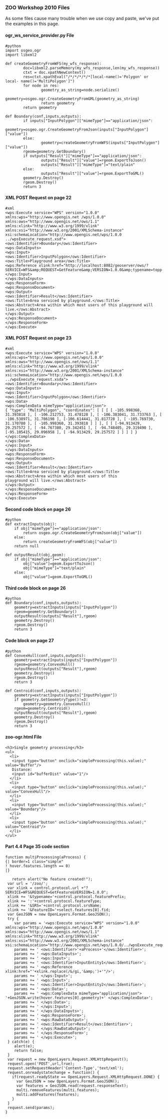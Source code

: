 

=== ZOO Workshop 2010 Files ===

As some files cause many trouble when we use copy and paste, we've put the examples in this page.


==== ogr_ws_service_provider.py File ====

<pre>
#python
import osgeo.ogr
import libxml2

def createGeometryFromWFS(my_wfs_response):
        doc=libxml2.parseMemory(my_wfs_response,len(my_wfs_response))
        ctxt = doc.xpathNewContext()
        res=ctxt.xpathEval("/*/*/*/*/*[local-name()='Polygon' or local- name()='MultiPolygon']")
        for node in res:
                geometry_as_string=node.serialize()
                geometry=osgeo.ogr.CreateGeometryFromGML(geometry_as_string)
                return geometry
        return geometry

def Boundary(conf,inputs,outputs):
        if inputs["InputPolygon"]["mimeType"]=="application/json":
                geometry=osgeo.ogr.CreateGeometryFromJson(inputs["InputPolygon"]["value"])
        else:
                geometry=createGeometryFromWFS(inputs["InputPolygon"]["value"])
        rgeom=geometry.GetBoundary()
        if outputs["Result"]["mimeType"]=="application/json":
                outputs["Result"]["value"]=rgeom.ExportToJson()
                outputs["Result"]["mimeType"]="text/plain"
        else:
                outputs["Result"]["value"]=rgeom.ExportToGML()
        geometry.Destroy()
        rgeom.Destroy()
        return 3
</pre> 

==== XML POST Request on page 22 ====

<pre>
#xml
<wps:Execute service="WPS" version="1.0.0" xmlns:wps="http://www.opengis.net /wps/1.0.0" xmlns:ows="http://www.opengis.net/ows/1.1" xmlns:xlink="http://www.w3.org/1999/xlink" xmlns:xsi="http://www.w3.org/2001/XMLSchema-instance" xsi:schemaLocation="http://www.opengis.net/wps/1.0.0 ../wpsExecute_request.xsd">
<ows:Identifier>Boundary</ows:Identifier>
<wps:DataInputs>
<wps:Input>
<ows:Identifier>InputPolygon</ows:Identifier>
<ows:Title>Playground area</ows:Title>
<wps:Reference xlink:href="http://localhost:8082/geoserver/ows/?SERVICE=WFS&amp;REQUEST=GetFeature&amp;VERSION=1.0.0&amp;typename=topp:states&amp;SRS=EPSG:4326&amp;FeatureID=states.15"/>
</wps:Input>
</wps:DataInputs>
<wps:ResponseForm>
<wps:ResponseDocument>
<wps:Output>
<ows:Identifier>Result</ows:Identifier>
<ows:Title>Area serviced by playground.</ows:Title>
<ows:Abstract>Area within which most users of this playground will live.</ows:Abstract>
</wps:Output>
</wps:ResponseDocument>
</wps:ResponseForm>
</wps:Execute>
</pre> 

==== XML POST Request on page 23 ====

<pre>
#xml
<wps:Execute service="WPS" version="1.0.0" xmlns:wps="http://www.opengis.net/wps/1.0.0" xmlns:ows="http://www.opengis.net/ows/1.1" xmlns:xlink="http://www.w3.org/1999/xlink" xmlns:xsi="http://www.w3.org/2001/XMLSchema-instance" xsi:schemaLocation="http://www.opengis.net/wps/1.0.0 ../wpsExecute_request.xsda">
<ows:Identifier>Boundary</ows:Identifier>
<wps:DataInputs>
<wps:Input>
<ows:Identifier>InputPolygon</ows:Identifier>
<wps:Data>
<wps:ComplexData mimeType="application/json">
{ "type": "MultiPolygon", "coordinates": [ [ [ [ -105.998360, 31.393818 ], [ -106.212753, 31.478128 ], [ -106.383041, 31.733763 ], [ -106.538971, 31.786198 ], [-106.614441, 31.817728 ], [ -105.769730, 31.170780 ], [ -105.998360, 31.393818 ] ] ], [ [ [-94.913429, 29.257572 ], [ -94.767380, 29.342451 ], [ -94.748405, 29.319490 ], [-95.105415, 29.096958 ], [ -94.913429, 29.257572 ] ] ] ] }
</wps:ComplexData>
</wps:Data>
</wps:Input>
</wps:DataInputs>
<wps:ResponseForm>
<wps:ResponseDocument>
<wps:Output>
<ows:Identifier>Result</ows:Identifier>
<ows:Title>Area serviced by playground.</ows:Title>
<ows:Abstract>Area within which most users of this
playground will live.</ows:Abstract>
</wps:Output>
</wps:ResponseDocument>
</wps:ResponseForm>
</wps:Execute>
</pre>

==== Second code block on page 26 ====

<pre>
#python
def extractInputs(obj):
	if obj["mimeType"]=="application/json":
		return osgeo.ogr.CreateGeometryFromJson(obj["value"])
	else:
		return createGeometryFromWFS(obj["value"])
	return null

def outputResult(obj,geom):
	if obj["mimeType"]=="application/json":
		obj["value"]=geom.ExportToJson()
		obj["mimeType"]="text/plain"
	else:
		obj["value"]=geom.ExportToGML()
</pre>

==== Third code block on page 26 ====

<pre>
#python
def Boundary(conf,inputs,outputs):
	geometry=extractInputs(inputs["InputPolygon"])
	rgeom=geometry.GetBoundary()
	outputResult(outputs["Result"],rgeom)
	geometry.Destroy()
	rgeom.Destroy()
	return 3 
</pre>

==== Code block on page 27 ====

<pre>
#python
def ConvexHull(conf,inputs,outputs):
	geometry=extractInputs(inputs["InputPolygon"])
	rgeom=geometry.ConvexHull()
	outputResult(outputs["Result"],rgeom)
	geometry.Destroy()
	rgeom.Destroy()
	return 3 

def Centroid(conf,inputs,outputs):
	geometry=extractInputs(inputs["InputPolygon"])
	if geometry.GetGeometryType()!=3:
		geometry=geometry.ConvexHull()
	rgeom=geometry.Centroid()
	outputResult(outputs["Result"],rgeom)
	geometry.Destroy()
	rgeom.Destroy()
	return 3 
</pre>

==== zoo-ogr.html File ==== 


<pre>
<h3>Single geometry processing</h3>
<ul>
  <li>
   <input type="button" onclick="simpleProcessing(this.value);" value="Buffer"/>
   Distance:
   <input id="bufferDist" value="1"/>
  </li>
  <li>
   <input type="button" onclick="simpleProcessing(this.value);" value="ConvexHull"/>
  </li>
  <li>
   <input type="button" onclick="simpleProcessing(this.value);" value="Boundary"/>
  </li>
  <li>
   <input type="button" onclick="simpleProcessing(this.value);" value="Centroid"/>
  </li>
</ul>
</pre>

==== Part 4.4 Page 35 code section ====

<pre>
function multiProcessing(aProcess) {
{| border=1 class="simple"
! hover.features.length == 0)
|}

   return alert("No feature created!");
 var url = '/zoo/';
 var xlink = control.protocol.url +"?SERVICE=WFS&REQUEST=GetFeature&VERSION=1.0.0";
 xlink += '&typename='+control.protocol.featurePrefix;
 xlink += ':'+control.protocol.featureType;
 xlink += '&SRS='+control.protocol.srsName;
 xlink += '&FeatureID='+select.features[0].fid;
 var GeoJSON = new OpenLayers.Format.GeoJSON();
 try {
    var params = '<wps:Execute service="WPS" version="1.0.0" xmlns:wps="http://www.opengis.net/wps/1.0.0" xmlns:ows="http://www.opengis.net/ows/1.1" xmlns:xlink="http://www.w3.org/1999/xlink" xmlns:xsi="http://www.w3.org/2001/XMLSchema-instance" xsi:schemaLocation="http://www.opengis.net/wps/1.0.0/../wpsExecute_request.xsd">';
    params += ' <ows:Identifier>'+aProcess+'</ows:Identifier>';
    params += ' <wps:DataInputs>';
    params += ' <wps:Input>';
    params += ' <ows:Identifier>InputEntity1</ows:Identifier>';
    params += ' <wps:Reference xlink:href="'+xlink.replace(/&/gi,'&amp;')+'"/>';
    params += ' </wps:Input>';
    params += ' <wps:Input>';
    params += ' <ows:Identifier>InputEntity2</ows:Identifier>';
    params += ' <wps:Data>';
    params += ' <wps:ComplexData mimeType="application/json"> '+GeoJSON.write(hover.features[0].geometry)+' </wps:ComplexData>';
    params += ' </wps:Data>';
    params += ' </wps:Input>';
    params += ' </wps:DataInputs>';
    params += ' <wps:ResponseForm>';
    params += ' <wps:RawDataOutput>';
    params += ' <ows:Identifier>Result</ows:Identifier>';
    params += ' </wps:RawDataOutput>';
    params += ' </wps:ResponseForm>';
    params += ' </wps:Execute>';
 } catch(e) {
    alert(e);
    return false;
 }
 var request = new OpenLayers.Request.XMLHttpRequest();
 request.open('POST',url,true);
 request.setRequestHeader('Content-Type','text/xml');
 request.onreadystatechange = function() {
   if(request.readyState == OpenLayers.Request.XMLHttpRequest.DONE) {
     var GeoJSON = new OpenLayers.Format.GeoJSON();
     var features = GeoJSON.read(request.responseText);
     multi.removeFeatures(multi.features);
     multi.addFeatures(features);
   }
 }
 request.send(params);
}

</pre>








